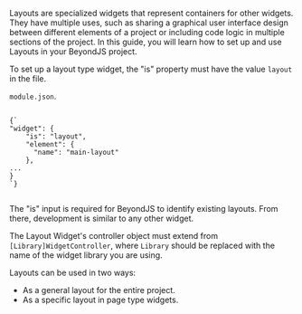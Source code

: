
<DocHeader title="Layouts" pretitle="widgets" />

Layouts are specialized widgets that represent containers for other widgets. They have multiple uses, such as sharing a graphical user interface design between different elements of a project or including code logic in multiple sections of the project. In this guide, you will learn how to set up and use Layouts in your BeyondJS project.

To set up a layout type widget, the "is" property must have the value `layout` in the file.

`module.json`.

<Code>
{`
"widget": {
    "is": "layout",
    "element": {
      "name": "main-layout"
    },
...
}
`}

</Code>

The "is" input is required for BeyondJS to identify existing layouts. From there, development is similar to any other widget.

The Layout Widget's controller object must extend from `[Library]WidgetController`, where `Library` should be replaced with the name of the widget library you are using.

Layouts can be used in two ways:

-   As a general layout for the entire project.
-   As a specific layout in page type widgets.

<Title tag="h2" text="Project Layout" />

The general project layout is defined by adding a "layout" entry point in the `package.json` file, which receives as value the name of the layout's web component, specified in the widget configuration when creating it (you can see it in the module.json file of the module).

> Projects created from the CLI or the <BeyondJS/> Workspace come with a configured project layout. The web component name is `main-layout` and it is located in the `modules/layouts/main` directory of the project.

The following is the minimum code for a layout

<Code>
    {`<main>
    <beyond-layout-children/>
</main>`}
</Code>
To specify where the rest of the project elements should be inserted in the layout, you must add the tag `<beyond-layout-children />

` in the desired place.

The web component `<beyond-layout-children/>` is handled by <BeyondJS/>
to determine where web components requested dynamically should be loaded.
If the project does not have a project layout, <BeyondJS/> automatically inserts
a `<beyond-layout-children/>` component in the `index.html` file to render
the rest of the project elements.

<Title tag="h2" text="Multiple Layouts" />

In <BeyondJS/> it is possible to handle multiple layouts and use them hierarchically,
where one layout can be contained by another. This allows for greater flexibility
when designing and structuring the graphical interface of your project.

> It is important to note that the general project layout cannot
> have a specified container layout. In this case, <BeyondJS/> will include the layout
> global project and ignore the instruction.

To add a layout as a container for a widget, you must include the "layout" entry
in the widget bundle configuration in the `module.json` file.

<CodeBox title="module.json">
    {` "widget": {
    "is": "page",
    "layout": "main-layout",
    "route": "/",
    "element": {
        "name": "home-page"
      }
}`}
</CodeBox>

> The value of the layout property must be the name of the web component, not the subpath of the module.

<NextLinks items={["widgets/page", "widgets/rendering"]} />
